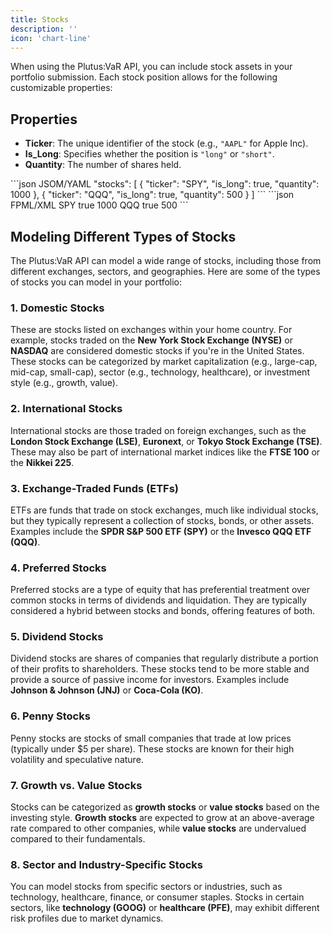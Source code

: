 ```yaml
---
title: Stocks
description: ''
icon: 'chart-line'
---
```


When using the Plutus:VaR API, you can include stock assets in your portfolio submission. Each stock position allows for the following customizable properties:

## Properties

- **Ticker**: The unique identifier of the stock (e.g., `"AAPL"` for Apple Inc).
- **Is_Long**: Specifies whether the position is `"long"` or `"short"`.
- **Quantity**: The number of shares held.

<CodeGroup>
```json JSOM/YAML
"stocks": [
    {
        "ticker": "SPY",
        "is_long": true,
        "quantity": 1000
    },
    {
        "ticker": "QQQ",
        "is_long": true,
        "quantity": 500
    }
]
```
```json FPML/XML
<stocks>
    <stock>
        <ticker>SPY</ticker>
        <is_long>true</is_long>
        <quantity>1000</quantity>
    </stock>
    <stock>
        <ticker>QQQ</ticker>
        <is_long>true</is_long>
        <quantity>500</quantity>
    </stock>
</stocks>
```
</CodeGroup>

## Modeling Different Types of Stocks

The Plutus:VaR API can model a wide range of stocks, including those from different exchanges, sectors, and geographies. Here are some of the types of stocks you can model in your portfolio:

### 1. **Domestic Stocks**
These are stocks listed on exchanges within your home country. For example, stocks traded on the **New York Stock Exchange (NYSE)** or **NASDAQ** are considered domestic stocks if you're in the United States. These stocks can be categorized by market capitalization (e.g., large-cap, mid-cap, small-cap), sector (e.g., technology, healthcare), or investment style (e.g., growth, value).

### 2. **International Stocks**
International stocks are those traded on foreign exchanges, such as the **London Stock Exchange (LSE)**, **Euronext**, or **Tokyo Stock Exchange (TSE)**. These may also be part of international market indices like the **FTSE 100** or the **Nikkei 225**.

### 3. **Exchange-Traded Funds (ETFs)**
ETFs are funds that trade on stock exchanges, much like individual stocks, but they typically represent a collection of stocks, bonds, or other assets. Examples include the **SPDR S&P 500 ETF (SPY)** or the **Invesco QQQ ETF (QQQ)**.

### 4. **Preferred Stocks**
Preferred stocks are a type of equity that has preferential treatment over common stocks in terms of dividends and liquidation. They are typically considered a hybrid between stocks and bonds, offering features of both.

### 5. **Dividend Stocks**
Dividend stocks are shares of companies that regularly distribute a portion of their profits to shareholders. These stocks tend to be more stable and provide a source of passive income for investors. Examples include **Johnson & Johnson (JNJ)** or **Coca-Cola (KO)**.

### 6. **Penny Stocks**
Penny stocks are stocks of small companies that trade at low prices (typically under $5 per share). These stocks are known for their high volatility and speculative nature.

### 7. **Growth vs. Value Stocks**
Stocks can be categorized as **growth stocks** or **value stocks** based on the investing style. **Growth stocks** are expected to grow at an above-average rate compared to other companies, while **value stocks** are undervalued compared to their fundamentals.

### 8. **Sector and Industry-Specific Stocks**
You can model stocks from specific sectors or industries, such as technology, healthcare, finance, or consumer staples. Stocks in certain sectors, like **technology (GOOG)** or **healthcare (PFE)**, may exhibit different risk profiles due to market dynamics.
